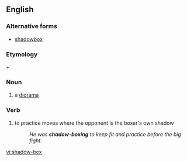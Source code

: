 ==English==

===Alternative forms===
*[[shadowbox]]

===Etymology===
{{term|shadow}} + {{term|box}}
===Noun===
{{en-noun|es}}
# a [[diorama]]

===Verb===
{{en-verb|shadow-box|es}}
# {{boxing}} to practice moves where the opponent is the boxer's own shadow
#:''He was '''shadow-boxing''' to keep fit and practice before the big fight.''

[[vi:shadow-box]]